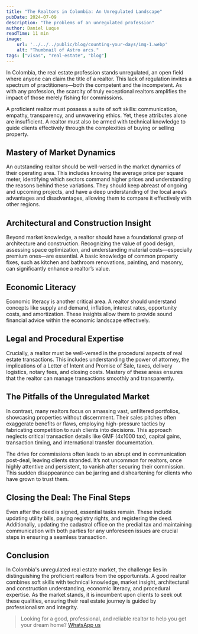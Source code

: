 ```yaml
---
title: "The Realtors in Colombia: An Unregulated Landscape"
pubDate: 2024-07-09
description: "The problems of an unregulated profession"
author: Daniel Luque
readTime: 11 min
image:
    url: '../../../public/blog/counting-your-days/img-1.webp'
    alt: "Thumbnail of Astro arcs."
tags: ["visas", "real-estate", "blog"]
---
```

In Colombia, the real estate profession stands unregulated, an open field where anyone can claim the title of a realtor. This lack of regulation invites a spectrum of practitioners—both the competent and the incompetent. As with any profession, the scarcity of truly exceptional realtors amplifies the impact of those merely fishing for commissions.

A proficient realtor must possess a suite of soft skills: communication, empathy, transparency, and unwavering ethics. Yet, these attributes alone are insufficient. A realtor must also be armed with technical knowledge to guide clients effectively through the complexities of buying or selling property.

## Mastery of Market Dynamics
An outstanding realtor should be well-versed in the market dynamics of their operating area. This includes knowing the average price per square meter, identifying which sectors command higher prices and understanding the reasons behind these variations. They should keep abreast of ongoing and upcoming projects, and have a deep understanding of the local area’s advantages and disadvantages, allowing them to compare it effectively with other regions.

## Architectural and Construction Insight
Beyond market knowledge, a realtor should have a foundational grasp of architecture and construction. Recognizing the value of good design, assessing space optimization, and understanding material costs—especially premium ones—are essential. A basic knowledge of common property fixes, such as kitchen and bathroom renovations, painting, and masonry, can significantly enhance a realtor’s value.

## Economic Literacy
Economic literacy is another critical area. A realtor should understand concepts like supply and demand, inflation, interest rates, opportunity costs, and amortization. These insights allow them to provide sound financial advice within the economic landscape effectively.

## Legal and Procedural Expertise
Crucially, a realtor must be well-versed in the procedural aspects of real estate transactions. This includes understanding the power of attorney, the implications of a Letter of Intent and Promise of Sale, taxes, delivery logistics, notary fees, and closing costs. Mastery of these areas ensures that the realtor can manage transactions smoothly and transparently.

## The Pitfalls of the Unregulated Market
In contrast, many realtors focus on amassing vast, unfiltered portfolios, showcasing properties without discernment. Their sales pitches often exaggerate benefits or flaws, employing high-pressure tactics by fabricating competition to rush clients into decisions. This approach neglects critical transaction details like GMF (4x1000 tax), capital gains, transaction timing, and international transfer documentation.

The drive for commissions often leads to an abrupt end in communication post-deal, leaving clients stranded. It’s not uncommon for realtors, once highly attentive and persistent, to vanish after securing their commission. This sudden disappearance can be jarring and disheartening for clients who have grown to trust them.

## Closing the Deal: The Final Steps
Even after the deed is signed, essential tasks remain. These include updating utility bills, paying registry rights, and registering the deed. Additionally, updating the cadastral office on the predial tax and maintaining communication with both parties for any unforeseen issues are crucial steps in ensuring a seamless transaction.

## Conclusion
In Colombia's unregulated real estate market, the challenge lies in distinguishing the proficient realtors from the opportunists. A good realtor combines soft skills with technical knowledge, market insight, architectural and construction understanding, economic literacy, and procedural expertise. As the market stands, it is incumbent upon clients to seek out these qualities, ensuring their real estate journey is guided by professionalism and integrity.

> Looking for a good, professional, and reliable realtor to help you get your dream home? <a href="https://wa.me/573146022411" target="_blank">WhatsApp us</a>
